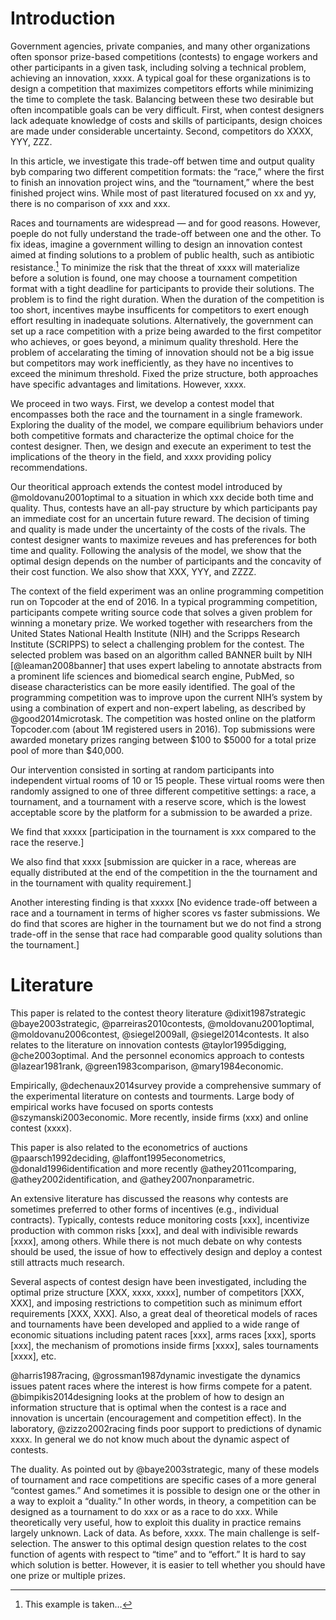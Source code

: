 Introduction
============

Government agencies, private companies, and many other organizations often sponsor prize-based competitions (contests) to engage workers and other participants in a given task, including solving a technical problem, achieving an innovation, xxxx. A typical goal for these organizations is to design a competition that maximizes competitors efforts while minimizing the time to complete the task. Balancing between these two desirable but often incompatible goals can be very difficult. First, when contest designers lack adequate knowledge of costs and skills of participants,  design choices are made under considerable uncertainty. Second, competitors do XXXX, YYY, ZZZ.


In this article, we investigate this trade-off betwen time and output quality byb comparing two different competition formats: the "race," where the first to finish an innovation project wins, and the "tournament," where the best finished project wins. While most of past literatured focused on xx and yy, there is no comparison of xxx and xxx. 

Races and tournaments are widespread --- and for good reasons. However, poeple do not fully understand the trade-off between one and the other. To fix ideas,  imagine a government willing to design an innovation contest aimed at finding solutions to a problem of public health, such as antibiotic resistance.^[This example is taken...] To minimize the risk that the threat of xxxx will materialize before a solution is found, one may choose a tournament competition format with a tight deadline for participants to provide their solutions. The problem is to find the right duration. When the duration of the competition is too short, incentives maybe insufficents for competitors to exert enough effort resulting in inadequate solutions. Alternatively, the government can set up a race competition with a prize being awarded to the first competitor who achieves, or goes beyond, a minimum quality threshold. Here the problem of accelarating the timing of innovation should not be a big issue but competitors may work inefficiently, as they have no incentives to exceed the minimum threshold.  Fixed the prize structure, both approaches have specific advantages and limitations. However, xxxx. 

We proceed in two ways. First, we develop a contest model that encompasses both the race and the tournament in a single framework. Exploring the duality of the model, we compare equilibrium behaviors under both competitive formats and characterize the optimal choice for the contest designer. Then, we design and execute an experiment to test the implications of the theory in the field, and xxxx  providing policy recommendations. 

Our theoritical approach extends the contest model introduced by @moldovanu2001optimal to a situation in which xxx decide both time and quality. Thus, contests have an all-pay structure by which participants pay an immediate cost for an uncertain future reward. The decision of timing and quality is made under the uncertainty of the costs of the rivals. The contest designer wants to maximize reveues and has preferences for both time and quality. Following the analysis of the model, we show that the optimal design depends on the number of participants and the concavity of their cost function.  We also show that XXX, YYY, and ZZZZ. 


The context of the field experiment was an online programming competition run on Topcoder at the end of 2016. In a typical programming competition, participants compete writing source code that solves a given problem for winning a monetary prize. We worked together with researchers from the United States National Health Institute (NIH) and the Scripps Research Institute (SCRIPPS) to select a challenging problem for the contest. The selected problem was based on an algorithm called BANNER built by NIH [@leaman2008banner] that uses expert labeling to annotate abstracts from a prominent life sciences and biomedical search engine, PubMed, so disease characteristics can be more easily identified. The goal of the programming competition was to improve upon the current NIH's system by using a combination of expert and non-expert labeling, as described by @good2014microtask. The competition was hosted online on the platform Topcoder.com (about 1M registered users in 2016). Top submissions were awarded monetary prizes ranging between $100 to $5000 for a total prize pool of more than $40,000.

Our intervention consisted in sorting at random participants into independent virtual rooms of 10 or 15 people. These virtual rooms were then randomly assigned to one of three different competitive settings: a race, a tournament, and a tournament with a reserve score, which is the lowest acceptable score by the platform for a submission to be awarded a prize. 

We find that xxxxx [participation in the tournament is xxx compared to the race the reserve.]
 
We also find that xxxx [submission are quicker in a race, whereas are equally distributed at the end of the competition in the the tournament and in the tournament with quality requirement.]

Another interesting finding is that xxxxx [No evidence trade-off between a race and a tournament in terms of higher scores vs faster submissions. We do find that scores are higher in the tournament but we do not find a strong trade-off in the sense that race had comparable good quality solutions than the tournament.]

Literature
===========

This paper is related to the contest theory literature
@dixit1987strategic @baye2003strategic, @parreiras2010contests,
@moldovanu2001optimal, @moldovanu2006contest, @siegel2009all,
@siegel2014contests. It also relates to the literature on innovation
contests @taylor1995digging, @che2003optimal. And the personnel
economics approach to contests @lazear1981rank, @green1983comparison,
@mary1984economic.

Empirically, @dechenaux2014survey provide a comprehensive summary of the
experimental literature on contests and tourments. Large body of
empirical works have focused on sports contests @szymanski2003economic.
More recently, inside firms (xxx) and online contest (xxxx).

This paper is also related to the econometrics of auctions
@paarsch1992deciding, @laffont1995econometrics,
@donald1996identification and more recently @athey2011comparing,
@athey2002identification, and @athey2007nonparametric.


An extensive literature has discussed the reasons why contests are sometimes preferred to other forms of incentives (e.g., individual contracts). Typically, contests reduce monitoring costs [xxx], incentivize production with common risks [xxx], and deal with indivisible rewards [xxxx], among others. While there is not much debate on why contests should be used, the issue of how to effectively design and deploy a contest still attracts much research. 

Several aspects of contest design have been investigated, including the optimal prize structure [XXX, xxxx, xxxx], number of competitors [XXX, XXX], and imposing restrictions to competition such as minimum effort requirements [XXX, XXX]. Also, a great deal of theoretical models of races and tournaments have been developed and applied to a wide range of economic situations including patent races [xxx], arms races [xxx], sports [xxx], the mechanism of promotions inside firms [xxxx], sales tournaments [xxxx], etc.

@harris1987racing, @grossman1987dynamic investigate the dynamics issues patent races where the interest is how firms compete for a patent. @bimpikis2014designing looks at the problem of how to design an information structure that is optimal when the contest is a race and innovation is uncertain (encouragement and competition effect). In the laboratory, @zizzo2002racing finds poor support to predictions of dynamic xxxx. In general we do not know much about the dynamic aspect of contests. 

The duality. As pointed out by @baye2003strategic, many of these models of  tournament and  race competitions are specific cases of a more general "contest games." And sometimes it is possible to design one or the other in a way to exploit a "duality." In other words, in theory, a competition can be designed as a tournament to do xxx or as a race to do xxx. While theoretically very useful, how to exploit this duality in practice  remains largely unknown. Lack of data. As before, xxxx. The main challenge is self-selection.   The answer to this optimal design question relates to the cost function of agents with respect to "time" and to "effort." It is hard to say which solution is better. However, it is easier to tell whether you should have one prize or multiple prizes. 


<!-- Part of the literature has been focused on the issue of economic efficiency [xxxx]. A typical finding is that contests may lead to over-expenditure of effort with participants exerting more effort than the value of the prize. This problem happens when the contest designer does not capture the entire aggregate efforts which exceeds the value of the prize. When participants have heterogeneous preferences an additional problem is that of a misallocation of the prize [xxxx]. Both isses  [we do not care.]  -->


<!-- 
By this perspective, we are able to show that races cannot be justified simply by the goal of maximizing average effort. And the reason is intuitive. A race awards a prize to first to hit a particular target. Those who will judge the target to hard to achieve will not join the competition and will drop out. On the contrary,  those who are able to achieve the target at low costs will not try to exceed the target. As a result, the race is comparable to a competition with fixed "entry costs" or a fixed entry requirement, where agents will decide to either enter and pay a fixed prize, or stay out of the competition. Then, the possible gains in terms of expected revenues from a race are limited to those who would enter the competition and would exert less effort that that required to hit the target. These potential benefits can be obtained under a tournament as well by imposing a a fixed requirement to be eligible for prizes. So, races are not chosen to maximize expected effort of competitors, at least, in the traditional "auction-theoretical" sense. 
 -->


<!-- 
In a tournament, this type of preferences can be satisfied by fixing a deadline. Say time within which competitors are asked to provide their efforts. However, assuming competitors have costs from making less time in performing a task and there complementarities in costs, increasing the deadline in a tournament is similar to raising the marginal cost for everyone, which might not be an optimal solution. In a race, by contrast, increasing the deadline will affect entry but, conditional on entry, the time to complete the task will always be less than the deadline. Which means that those with low costs will be mostly affected by the deadline, whereas xxxx.  Which may be a superior choice than the tournament.
 -->


